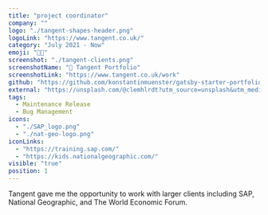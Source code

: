 ```yaml
---
title: "project coordinator"
company: ""
logo: "./tangent-shapes-header.png"
logoLink: "https://www.tangent.co.uk/"
category: "July 2021 - Now"
emoji: "👩‍💻"
screenshot: "./tangent-clients.png"
screenshotName: "🔗 Tangent Portfolio"
screenshotLink: "https://www.tangent.co.uk/work"
github: "https://github.com/konstantinmuenster/gatsby-starter-portfolio-minimal"
external: "https://unsplash.com/@clemhlrdt?utm_source=unsplash&utm_medium=referral&utm_content=creditCopyText"
tags:
  - Maintenance Release
  - Bug Management
icons:
  - "./SAP_logo.png"
  - "./nat-geo-logo.png"
iconLinks:
  - "https://training.sap.com/"
  - "https://kids.nationalgeographic.com/"
visible: "true"
position: 1
---
```


Tangent gave me the opportunity to work with larger clients including SAP, National Geographic, and The World Economic Forum.
